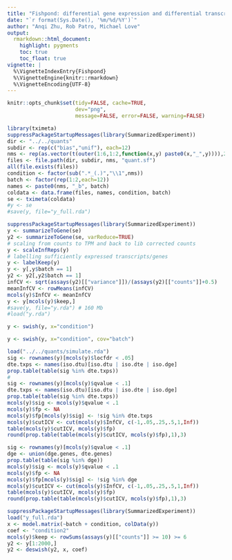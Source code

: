 ```yaml
---
title: "Fishpond: differential gene expression and differential transcript expression with inferential replicates"
date: "`r format(Sys.Date(), '%m/%d/%Y')`"
author: "Anqi Zhu, Rob Patro, Michael Love"
output:
  rmarkdown::html_document:
    highlight: pygments
    toc: true
    toc_float: true
vignette: |
  %\VignetteIndexEntry{Fishpond}
  %\VignetteEngine{knitr::rmarkdown}
  %\VignetteEncoding{UTF-8}
---
```


<!-- run this document with library(rmarkdown); render("fishpond.Rmd") -->

```r
knitr::opts_chunk$set(tidy=FALSE, cache=TRUE,
                      dev="png",
                      message=FALSE, error=FALSE, warning=FALSE)
```

```r
library(tximeta)
suppressPackageStartupMessages(library(SummarizedExperiment))
dir <- "../../quants"
subdir <- rep(c("bias","unif"), each=12)
nms <- rep(as.vector(t(outer(1:6,1:2,function(x,y) paste0(x,"_",y)))),2)
files <- file.path(dir, subdir, nms, "quant.sf")
all(file.exists(files))
condition <- factor(sub(".*_(.)","\\1",nms))
batch <- factor(rep(1:2,each=12))
names <- paste0(nms, "_b", batch)
coldata <- data.frame(files, names, condition, batch)
se <- tximeta(coldata)
#y <- se
#save(y, file="y_full.rda")
```

```r
suppressPackageStartupMessages(library(SummarizedExperiment))
y <- summarizeToGene(se)
y2 <- summarizeToGene(se, varReduce=TRUE)
# scaling from counts to TPM and back to lib corrected counts
y <- scaleInfReps(y)
# labelling sufficiently expressed transcripts/genes
y <- labelKeep(y)
y <- y[,y$batch == 1]
y2 <- y2[,y2$batch == 1]
infCV <- sqrt(assays(y2)[["variance"]])/(assays(y2)[["counts"]]+0.5)
meanInfCV <- rowMeans(infCV)
mcols(y)$InfCV <- meanInfCV
y <- y[mcols(y)$keep,] 
#save(y, file="y.rda") # 160 Mb
#load("y.rda")
```

```r
y <- swish(y, x="condition")
```

```r
y <- swish(y, x="condition", cov="batch")
```

```r
load("../../quants/simulate.rda")
sig <- rownames(y)[mcols(y)$locfdr < .05]
dte.txps <- names(iso.dtu)[iso.dtu | iso.dte | iso.dge]
prop.table(table(sig %in% dte.txps))
#
sig <- rownames(y)[mcols(y)$qvalue < .1]
dte.txps <- names(iso.dtu)[iso.dtu | iso.dte | iso.dge]
prop.table(table(sig %in% dte.txps))
mcols(y)$sig <- mcols(y)$qvalue < .1
mcols(y)$fp <- NA
mcols(y)$fp[mcols(y)$sig] <- !sig %in% dte.txps
mcols(y)$cutICV <- cut(mcols(y)$InfCV, c(-1,.05,.25,.5,1,Inf))
table(mcols(y)$cutICV, mcols(y)$fp)
round(prop.table(table(mcols(y)$cutICV, mcols(y)$fp),1),3)
```

```r
sig <- rownames(y)[mcols(y)$qvalue < .1]
dge <- union(dge.genes, dte.genes)
prop.table(table(sig %in% dge))
mcols(y)$sig <- mcols(y)$qvalue < .1
mcols(y)$fp <- NA
mcols(y)$fp[mcols(y)$sig] <- !sig %in% dge
mcols(y)$cutICV <- cut(mcols(y)$InfCV, c(-1,.05,.25,.5,1,Inf))
table(mcols(y)$cutICV, mcols(y)$fp)
round(prop.table(table(mcols(y)$cutICV, mcols(y)$fp),1),3)
```

```r
suppressPackageStartupMessages(library(SummarizedExperiment))
load("y_full.rda")
x <- model.matrix(~batch + condition, colData(y))
coef <- "condition2"
mcols(y)$keep <- rowSums(assays(y)[["counts"]] >= 10) >= 6
y2 <- y[1:2000,]
y2 <- deswish(y2, x, coef)
```

